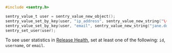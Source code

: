 ```c
#include <sentry.h>

sentry_value_t user = sentry_value_new_object();
sentry_value_set_by_key(user, "ip_address", sentry_value_new_string("\{\{auto}}"));
sentry_value_set_by_key(user, "email", sentry_value_new_string("jane.doe@example.com"));
sentry_set_user(user);
```

<Alert>

To see user statistics in [Release Health](/platforms/native/configuration/releases/#release-health), set at least one of the following: `id`, `username`, or `email`.

</Alert>
